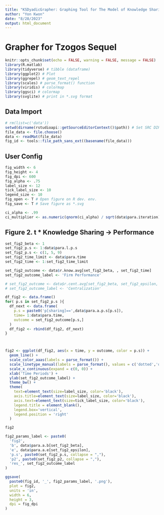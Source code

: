 ```yaml
---
title: "KSDyadicGrapher: Graphing Tool for The Model of Knowledge Sharing (as dyadic knowledge transfer)"
author: "Yon Kwon"
date: "8/28/2023"
output: html_document
---
```


# Grapher for Tzogos Sequel

```r
knitr::opts_chunk$set(echo = FALSE, warning = FALSE, message = FALSE) 
library(R.matlab)
library(tidyverse) # tibble (dataframe)
library(ggplot2) # Plot
library(ggrepel) # geom_text_repel
library(scales) # parse_format() function
library(viridis) # colormap
library(ggsci) # colormap
library(svglite) # print in *.svg format
```

## Data Import
```r
# rm(list=c('data'))
setwd(dirname(rstudioapi::getSourceEditorContext()$path)) # Set SRC DIR as WD
file_data <- file.choose()
data <- readMat(file_data)
fig_id <- tools::file_path_sans_ext((basename(file_data)))
```

## User Config
```r
fig_width <- 6
fig_height <- 4
fig_dpi <- 600
fig_alpha <- .75
label_size <- 12
tick_label_size <- 10
legend_size <- 10
fig_open <- T # Open figure on R dev. env.
fig_save <- T # Save figure as *.svg

ci_alpha <- .99
ci_multiplier <- as.numeric(qnorm(ci_alpha) / sqrt(data$para.iteration))
```

## Figure 2. t * Knowledge Sharing -> Performance
```r
set_fig2_beta <- 1
set_fig2_p.s <- 1:data$para.l.p.s
set_fig2_p.s <- c(1, 5, 9)
set_fig2_time_limit <- data$para.time
set_fig2_time <- 1:set_fig2_time_limit

set_fig2_outcome <- data$r.know.avg[set_fig2_beta, , set_fig2_time]
set_fig2_outcome_label <- 'Firm Performance'

# set_fig2_outcome <- data$r.cent.avg[set_fig2_beta, set_fig2_epsilon, , , set_fig2_time]
# set_fig2_outcome_label <- 'Centralization'

df_fig2 <- data.frame()
for( p.s in set_fig2_p.s ){
  df_next <- data.frame(
    p.s = paste0('p[sharing]==',data$para.a.p.s[p.s]),
    time= 1:data$para.time,
    outcome = set_fig2_outcome[p.s,]
  )
  df_fig2 <- rbind(df_fig2, df_next)
}



fig2 <- ggplot(df_fig2, aes(x = time, y = outcome, color = p.s)) +
  geom_line() +
  scale_color_aaas(labels = parse_format()) +
  scale_linetype_manual(labels = parse_format(), values = c('dotted','dashed','solid')) +
  scale_x_continuous(expand = c(0, 0)) +
  xlab('Time Periods') +
  ylab(set_fig2_outcome_label) +
  theme_bw() +
  theme(
    text=element_text(size=label_size, color='black'),
    axis.title=element_text(size=label_size, color='black'),
    axis.text=element_text(size=tick_label_size, color='black'),
    legend.title = element_blank(),
    legend.box='vertical',
    legend.position = 'right'
  )

fig2

fig2_params_label <- paste0(
  'fig2',
  'b', data$para.a.b[set_fig2_beta],
  'e', data$para.a.e[set_fig2_epsilon],
  'p.s', paste0(set_fig2_p.s, collapse = ","),
  'p2', paste0(set_fig2_p2, collapse = ","),
  'res_', set_fig2_outcome_label
)

ggsave(
  paste0(fig_id, '_', fig2_params_label, '.png'),
  plot = fig2,
  units = 'in', 
  width = 6,
  height = 3,
  dpi = fig_dpi
)
```